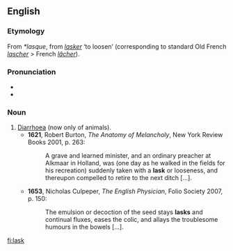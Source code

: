 ==English==

===Etymology===
From {{etyl|ONF.|en}} ''*lasque'', from ''[[lasker]]'' ‘to loosen’ (corresponding to standard Old French ''[[lascher]]'' > French ''[[lâcher]]'').

===Pronunciation===
* {{IPA|/lɑːsk/|/læsk/}}
* {{rhymes|æsk|lang=en}}

===Noun===
{{en-noun}}

# [[diarrhoea|Diarrhoea]] (now only of animals).
#*'''1621''', Robert Burton, ''The Anatomy of Melancholy'', New York Review Books 2001, p. 263:
#*:A grave and learned minister, and an ordinary preacher at Alkmaar in Holland, was (one day as he walked in the fields for his recreation) suddenly taken with a '''lask''' or looseness, and thereupon compelled to retire to the next ditch [...].
#* '''1653''', Nicholas Culpeper, ''The English Physician'', Folio Society 2007, p. 150:
#*: The emulsion or decoction of the seed stays '''lasks''' and continual fluxes, eases the colic, and allays the troublesome humours in the bowels [...].

[[fi:lask]]